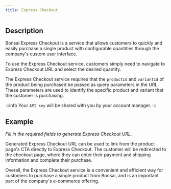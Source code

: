 ```yaml
---
title: Express Checkout
---
```


## Description

Bonsai Express Checkout is a service that allows customers to quickly and easily purchase a single product with configurable quantities through the company's custom user interface.

To use the Express Checkout service, customers simply need to navigate to Express Checkout URL and select the desired quantity.

The Express Checkout service requires that the `productId` and `variantId` of the product being purchased be passed as query parameters in the URL. These parameters are used to identify the specific product and variant that the customer is purchasing.

:::info
Your `API key` will be shared with you by your account manager.
:::

## Example

_Fill in the required fields to generate Express Checkout URL._


<ExpressCheckoutUrl />


Generated Express Checkout URL can be used to link from the product page's CTA directly to Express Checkout. The customer will be redirected to the checkout page, where they can enter their payment and shipping information and complete their purchase.

Overall, the Express Checkout service is a convenient and efficient way for customers to purchase a single product from Bonsai, and is an important part of the company's e-commerce offering.


